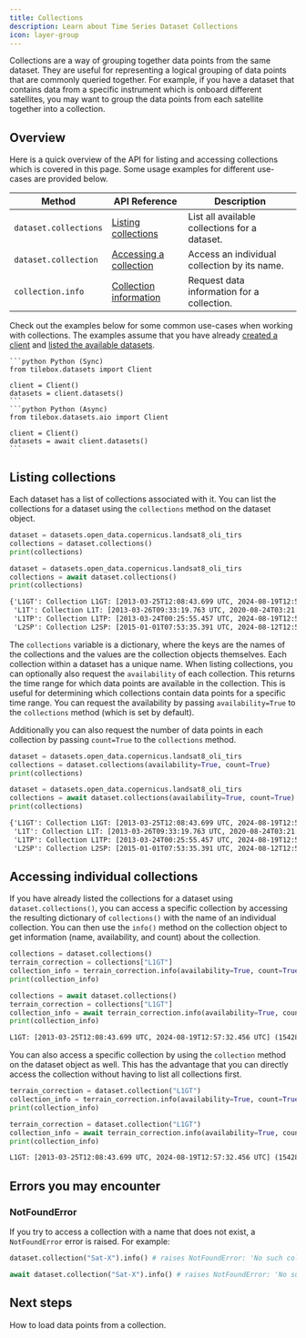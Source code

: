 ```yaml
---
title: Collections
description: Learn about Time Series Dataset Collections
icon: layer-group
---
```


Collections are a way of grouping together data points from the same dataset. They are useful for representing
a logical grouping of data points that are commonly queried together. For example, if you have a dataset
that contains data from a specific instrument which is onboard different satellites, you may want to group the data
points from each satellite together into a collection.

## Overview

Here is a quick overview of the API for listing and accessing collections which is covered in this page.
Some usage examples for different use-cases are provided below.

| Method                | API Reference                                                          | Description                                   |
| --------------------- | ---------------------------------------------------------------------- | --------------------------------------------- |
| `dataset.collections` | [Listing collections](/api-reference/datasets/listing-collection)      | List all available collections for a dataset. |
| `dataset.collection`  | [Accessing a collection](/api-reference/datasets/accessing-collection) | Access an individual collection by its name.  |
| `collection.info`     | [Collection information](/api-reference/datasets/collection-info)      | Request data information for a collection.    |

Check out the examples below for some common use-cases when working with collections. The examples
assume that you have already [created a client](/datasets/introduction#creating-a-datasets-client) and
[listed the available datasets](/api-reference/datasets/listing-datasets).

<CodeGroup>

    ```python Python (Sync)
    from tilebox.datasets import Client

    client = Client()
    datasets = client.datasets()
    ```
    ```python Python (Async)
    from tilebox.datasets.aio import Client

    client = Client()
    datasets = await client.datasets()
    ```

</CodeGroup>

## Listing collections

Each dataset has a list of collections associated with it. You can list the collections for a dataset using the
`collections` method on the dataset object.

<CodeGroup>
  
  ```python Python (Sync)
  dataset = datasets.open_data.copernicus.landsat8_oli_tirs
  collections = dataset.collections()
  print(collections)
  ```
  
  ```python Python (Async)
  dataset = datasets.open_data.copernicus.landsat8_oli_tirs
  collections = await dataset.collections()
  print(collections)
  ```

</CodeGroup>

```txt Output
{'L1GT': Collection L1GT: [2013-03-25T12:08:43.699 UTC, 2024-08-19T12:57:32.456 UTC],
 'L1T': Collection L1T: [2013-03-26T09:33:19.763 UTC, 2020-08-24T03:21:50.000 UTC],
 'L1TP': Collection L1TP: [2013-03-24T00:25:55.457 UTC, 2024-08-19T12:58:20.229 UTC],
 'L2SP': Collection L2SP: [2015-01-01T07:53:35.391 UTC, 2024-08-12T12:52:03.243 UTC]}
```

The `collections` variable is a dictionary, where the keys are the names of the collections and the values are
the collection objects themselves. Each collection within a dataset has a unique name. When listing collections, you
can optionally also request the `availability` of each collection. This returns the time range for which data points
are available in the collection. This is useful for determining which collections contain data points for a specific
time range. You can request the availability by passing `availability=True` to the `collections` method (which is set by default).

Additionally you can also request the number of data points in each collection by passing `count=True` to the `collections`
method.

<CodeGroup>
  
  ```python Python (Sync)
  dataset = datasets.open_data.copernicus.landsat8_oli_tirs
  collections = dataset.collections(availability=True, count=True)
  print(collections)
  ```
  
  ```python Python (Async)
  dataset = datasets.open_data.copernicus.landsat8_oli_tirs
  collections = await dataset.collections(availability=True, count=True)
  print(collections)
  ```

</CodeGroup>

```txt Output
{'L1GT': Collection L1GT: [2013-03-25T12:08:43.699 UTC, 2024-08-19T12:57:32.456 UTC] (154288 data points),
 'L1T': Collection L1T: [2013-03-26T09:33:19.763 UTC, 2020-08-24T03:21:50.000 UTC] (87958 data points),
 'L1TP': Collection L1TP: [2013-03-24T00:25:55.457 UTC, 2024-08-19T12:58:20.229 UTC] (322041 data points),
 'L2SP': Collection L2SP: [2015-01-01T07:53:35.391 UTC, 2024-08-12T12:52:03.243 UTC] (191110 data points)}
```

## Accessing individual collections

If you have already listed the collections for a dataset using `dataset.collections()`, you can access a
specific collection by accessing the resulting dictionary of `collections()` with the name of an individual collection.
You can then use the `info()` method on the collection object to get information
(name, availability, and count) about the collection.

<CodeGroup>
  
  ```python Python (Sync)
  collections = dataset.collections()
  terrain_correction = collections["L1GT"]
  collection_info = terrain_correction.info(availability=True, count=True)
  print(collection_info)
  ```
  
  ```python Python (Async)
  collections = await dataset.collections()
  terrain_correction = collections["L1GT"]
  collection_info = await terrain_correction.info(availability=True, count=True)
  print(collection_info)
  ```

</CodeGroup>

```txt Output
L1GT: [2013-03-25T12:08:43.699 UTC, 2024-08-19T12:57:32.456 UTC] (154288 data points)
```

You can also access a specific collection by using the `collection` method on the dataset object as well.
This has the advantage that you can directly access the collection without having to list all collections first.

<CodeGroup>
  
  ```python Python (Sync)
  terrain_correction = dataset.collection("L1GT")
  collection_info = terrain_correction.info(availability=True, count=True)
  print(collection_info)
  ```
  
  ```python Python (Async)
  terrain_correction = dataset.collection("L1GT")
  collection_info = await terrain_correction.info(availability=True, count=True)
  print(collection_info)
  ```

</CodeGroup>

```txt Output
L1GT: [2013-03-25T12:08:43.699 UTC, 2024-08-19T12:57:32.456 UTC] (154288 data points)
```

## Errors you may encounter

### NotFoundError

If you try to access a collection with a name that does not exist, a `NotFoundError` error is raised. For example:

<CodeGroup>

```python Python (Sync)
dataset.collection("Sat-X").info() # raises NotFoundError: 'No such collection Sat-X'
```

```python Python (Async)
await dataset.collection("Sat-X").info() # raises NotFoundError: 'No such collection Sat-X'
```

</CodeGroup>

## Next steps

<CardGroup cols={2}>
  <Card title="Loading Data" icon="download" href="/datasets/loading-data" horizontal>
    How to load data points from a collection.
  </Card>
</CardGroup>
